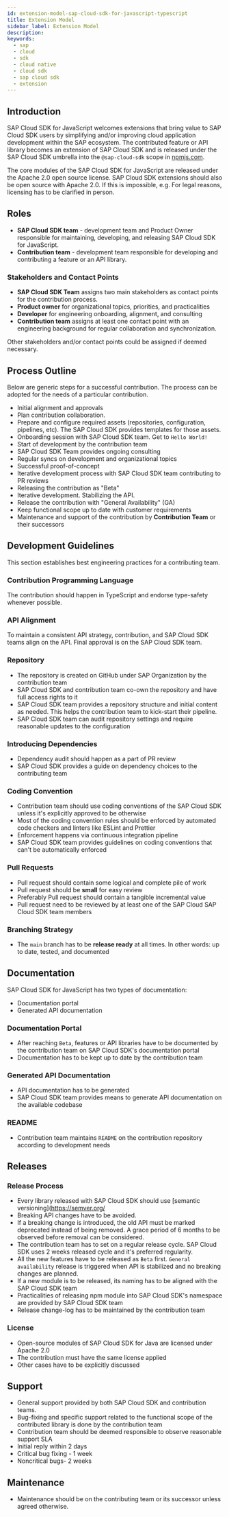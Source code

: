 ```yaml
---
id: extension-model-sap-cloud-sdk-for-javascript-typescript
title: Extension Model
sidebar_label: Extension Model
description:
keywords:
  - sap
  - cloud
  - sdk
  - cloud native
  - cloud sdk
  - sap cloud sdk
  - extension
---
```


## Introduction

SAP Cloud SDK for JavaScript welcomes extensions that bring value to SAP Cloud SDK users by simplifying and/or improving cloud application development within the SAP ecosystem.
The contributed feature or API library becomes an extension of SAP Cloud SDK and is released under the SAP Cloud SDK umbrella into the `@sap-cloud-sdk` scope in [npmjs.com](https://www.npmjs.com/).

The core modules of the SAP Cloud SDK for JavaScript are released under the Apache 2.0 open source license.
SAP Cloud SDK extensions should also be open source with Apache 2.0.
If this is impossible, e.g. For legal reasons, licensing has to be clarified in person.

## Roles

- **SAP Cloud SDK team** - development team and Product Owner responsible for maintaining, developing, and releasing SAP Cloud SDK for JavaScript.
- **Contribution team** - development team responsible for developing and contributing a feature or an API library.

### Stakeholders and Contact Points

- **SAP Cloud SDK Team** assigns two main stakeholders as contact points for the contribution process.
- **Product owner** for organizational topics, priorities, and practicalities
- **Developer** for engineering onboarding, alignment, and consulting
- **Contribution team** assigns at least one contact point with an engineering background for regular collaboration and synchronization.

Other stakeholders and/or contact points could be assigned if deemed necessary.

## Process Outline

Below are generic steps for a successful contribution.
The process can be adopted for the needs of a particular contribution.

- Initial alignment and approvals
- Plan contribution collaboration.
- Prepare and configure required assets (repositories, configuration, pipelines, etc). The SAP Cloud SDK provides templates for those assets.
- Onboarding session with SAP Cloud SDK team. Get to `Hello World!`
- Start of development by the contribution team
- SAP Cloud SDK Team provides ongoing consulting
- Regular syncs on development and organizational topics
- Successful proof-of-concept
- Iterative development process with SAP Cloud SDK team contributing to PR reviews
- Releasing the contribution as "Beta"
- Iterative development. Stabilizing the API.
- Release the contribution with "General Availability" (GA)
- Keep functional scope up to date with customer requirements
- Maintenance and support of the contribution by **Contribution Team** or their successors

## Development Guidelines

This section establishes best engineering practices for a contributing team.

### Contribution Programming Language

The contribution should happen in TypeScript and endorse type-safety whenever possible.

### API Alignment

To maintain a consistent API strategy, contribution, and SAP Cloud SDK teams align on the API.
Final approval is on the SAP Cloud SDK team.

### Repository

- The repository is created on GitHub under SAP Organization by the contribution team
- SAP Cloud SDK and contribution team co-own the repository and have full access rights to it
- SAP Cloud SDK team provides a repository structure and initial content as needed. This helps the contribution team to kick-start their pipeline.
- SAP Cloud SDK team can audit repository settings and require reasonable updates to the configuration

### Introducing Dependencies

- Dependency audit should happen as a part of PR review
- SAP Cloud SDK provides a guide on dependency choices to the contributing team

### Coding Convention

- Contribution team should use coding conventions of the SAP Cloud SDK unless it's explicitly approved to be otherwise
- Most of the coding convention rules should be enforced by automated code checkers and linters like ESLint and Prettier
- Enforcement happens via continuous integration pipeline
- SAP Cloud SDK team provides guidelines on coding conventions that can't be automatically enforced

### Pull Requests

- Pull request should contain some logical and complete pile of work
- Pull request should be **small** for easy review
- Preferably Pull request should contain a tangible incremental value
- Pull request need to be reviewed by at least one of the SAP Cloud SAP Cloud SDK team members

### Branching Strategy

- The `main` branch has to be **release ready** at all times. In other words: up to date, tested, and documented

## Documentation

SAP Cloud SDK for JavaScript has two types of documentation:

- Documentation portal
- Generated API documentation

### Documentation Portal

- After reaching `Beta`, features or API libraries have to be documented by the contribution team on SAP Cloud SDK's documentation portal
- Documentation has to be kept up to date by the contribution team

### Generated API Documentation

- API documentation has to be generated
- SAP Cloud SDK team provides means to generate API documentation on the available codebase

### README

- Contribution team maintains `README` on the contribution repository according to development needs

## Releases

### Release Process

- Every library released with SAP Cloud SDK should use [semantic versioning](https://semver.org/
- Breaking API changes have to be avoided.
- If a breaking change is introduced, the old API must be marked deprecated instead of being removed.
  A grace period of 6 months to be observed before removal can be considered.
- The contribution team has to set on a regular release cycle.
  SAP Cloud SDK uses 2 weeks released cycle and it's preferred regularity.
- All the new features have to be released as `Beta` first.
  `General availability` release is triggered when API is stabilized and no breaking changes are planned.
- If a new module is to be released, its naming has to be aligned with the SAP Cloud SDK team
- Practicalities of releasing npm module into SAP Cloud SDK's namespace are provided by SAP Cloud SDK team
- Release change-log has to be maintained by the contribution team

### License

- Open-source modules of SAP Cloud SDK for Java are licensed under Apache 2.0
- The contribution must have the same license applied
- Other cases have to be explicitly discussed

## Support

- General support provided by both SAP Cloud SDK and contribution teams.
- Bug-fixing and specific support related to the functional scope of the contributed library is done by the contribution team
- Contribution team should be deemed responsible to observe reasonable support SLA
- Initial reply within 2 days
- Critical bug fixing - 1 week
- Noncritical bugs- 2 weeks

## Maintenance

- Maintenance should be on the contributing team or its successor unless agreed otherwise.
